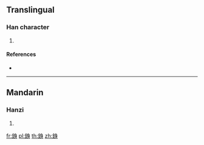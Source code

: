 {{character info/new}}
==Translingual==

===Han character===
{{Han char|rn=167|rad=金|as=07|sn=15|four=87140|canj=CHXH}}

# {{defn|Han|sort=金07}}

====References====
* {{Han ref|kx=1306.060|dkj=40421|dj=1808.170|hdz=64209.070|uh=92B5|ud=37557|bh=E8A1|bd=59553}}

----

==Mandarin==

===Hanzi===
{{cmn-hanzi|pin=[[kēng]] ([[keng1]])|wg=k'eng<sup>1</sup>}}

# {{defn|lang=cmn|sort=金07}}

[[fr:銵]]
[[pl:銵]]
[[th:銵]]
[[zh:銵]]